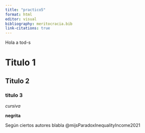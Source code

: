 ```yaml
---
title: "practico5"
format: html
editor: visual
bibliography: meritocracia.bib
link-citations: true
---
```


Hola a tod-s

# Titulo 1

## Titulo 2

### titulo 3

*cursiva*

**negrita**

Según ciertos autores blabla @mijsParadoxInequalityIncome2021
